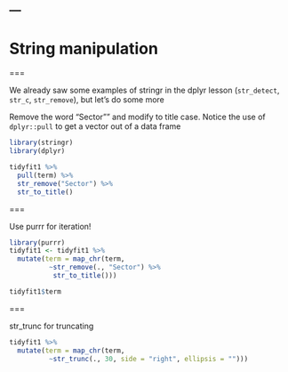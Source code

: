 ---
---

# String manipulation

===

We already saw some examples of stringr in the dplyr lesson 
(`str_detect`, `str_c`, `str_remove`), but let's do some more

Remove the word "Sector"" and modify to title case. Notice the use of
`dplyr::pull` to get a vector out of a data frame

```r
library(stringr)
library(dplyr)

tidyfit1 %>%
  pull(term) %>%
  str_remove("Sector") %>%
  str_to_title()
```


===

Use purrr for iteration!

```r
library(purrr)
tidyfit1 <- tidyfit1 %>%
  mutate(term = map_chr(term, 
          ~str_remove(., "Sector") %>% 
           str_to_title())) 
```

```r
tidyfit1$term
```

===


str_trunc for truncating

```r
tidyfit1 %>%
  mutate(term = map_chr(term, 
          ~str_trunc(., 30, side = "right", ellipsis = "")))
```

